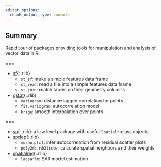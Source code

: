 ```yaml
---
editor_options: 
  chunk_output_type: console
---
```


## Summary

Rapid tour of packages providing tools for manipulation and analysis of
vector data in R.

===

- [sf](){:.rlib}
  - `st_sf`: make a simple features data frame
  - `st_read`: read a file into a simple features data frame
  - `st_join`: match tables on their geometry columns
- [gstat](){:.rlib}
  - `variogram`: distance lagged correlation for points
  - `fit.variogram`: autocorrelation model
  - `krige`: smooth interpolation over points
  
===

- [sp](){:.rlib}: a low level package with useful `Spatial*` class objects
- [spdep](){:.rlib}
  - `moran.plot`: infer autocorrelation from residual scatter plots
  - `poly2nb`, `nb2listw`: calculate spatial neighbors and their weights
- [spatialreg](){:.rlib}
  - `lagsarlm`: SAR model estimation

